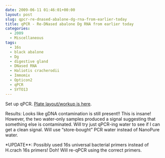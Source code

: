 ```yaml
---
date: 2009-06-11 01:46:01+00:00
layout: post
slug: qpcr-re-dnased-abalone-dg-rna-from-earlier-today
title: qPCR - Re-DNased abalone Dg RNA from earlier today
categories:
  - 2009
  - Miscellaneous
tags:
  - 16s
  - black abalone
  - Dg
  - digestive gland
  - DNased RNA
  - Haliotis cracherodii
  - Immomix
  - Opticon2
  - qPCR
  - SYTO13
---
```


Set up qPCR. [Plate layout/workup is here](https://eagle.fish.washington.edu/Arabidopsis/Notebook%20Workup%20Files/20090610-01.jpg).

Results: Looks like gDNA contamination is still present!! This is insane! However, the two water-only samples produced a signal suggesting that something else is contaminated. Will try just qPCR-ing water to see if I can get a clean signal. Will use "store-bought" PCR water instead of NanoPure water.

*UPDATE**: Possibly used 16s universal bacterial primers instead of H.crach 16s primers! Doh! Will re-qPCR using the correct primers.
